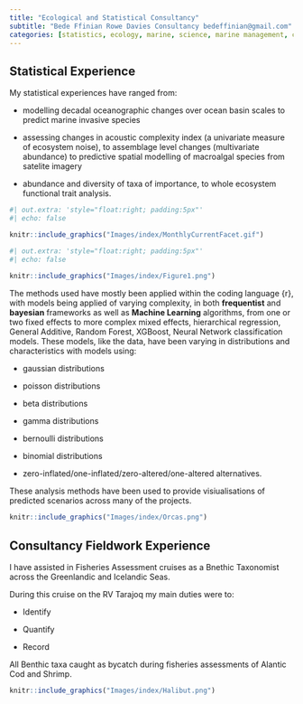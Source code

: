 ```yaml
---
title: "Ecological and Statistical Consultancy"
subtitle: "Bede Ffinian Rowe Davies Consultancy bedeffinian@gmail.com"
categories: [statistics, ecology, marine, science, marine management, consultancy]
---
```


## Statistical Experience

My statistical experiences have ranged from:

::: {.grid}

::: {.g-col-4}
- modelling decadal oceanographic changes over ocean basin scales to predict marine invasive species

- assessing changes in acoustic complexity index (a univariate measure of ecosystem noise), to assemblage level changes (multivariate abundance) to predictive spatial modelling of macroalgal species from satelite imagery

- abundance and diversity of taxa of importance, to whole ecosystem functional trait analysis.
:::

::: {.g-col-8}
```r
#| out.extra: 'style="float:right; padding:5px"'
#| echo: false

knitr::include_graphics("Images/index/MonthlyCurrentFacet.gif")

```
:::

::: 

::: {.grid}

::: {.g-col-7}
```r
#| out.extra: 'style="float:right; padding:5px"'
#| echo: false
 
knitr::include_graphics("Images/index/Figure1.png")

```
:::

::: {.g-col-5}
The methods used have mostly been applied within the coding language {r}, with models being applied of varying complexity, in both **frequentist** and **bayesian** frameworks as well as **Machine Learning** algorithms, from one or two fixed effects to more complex mixed effects, hierarchical regression, General Additive, Random Forest, XGBoost, Neural Network classification models.
These models, like the data, have been varying in distributions and characteristics with models using:

- gaussian distributions

- poisson distributions

- beta distributions

- gamma distributions

- bernoulli distributions

- binomial distributions

- zero-inflated/one-inflated/zero-altered/one-altered alternatives.  

:::

:::

These analysis methods have been used to provide visiualisations of predicted scenarios across many of the projects.


```r
knitr::include_graphics("Images/index/Orcas.png")

```

## Consultancy Fieldwork Experience


::: {.grid}

::: {.g-col-4}
I have assisted in Fisheries Assessment cruises as a Bnethic Taxonomist across the Greenlandic and Icelandic Seas. 

During this cruise on the RV Tarajoq my main duties were to:

- Identify

- Quantify

- Record

All Benthic taxa caught as bycatch during fisheries assessments of Alantic Cod and Shrimp. 
:::

::: {.g-col-8}
```r
knitr::include_graphics("Images/index/Halibut.png")
```
:::

:::

